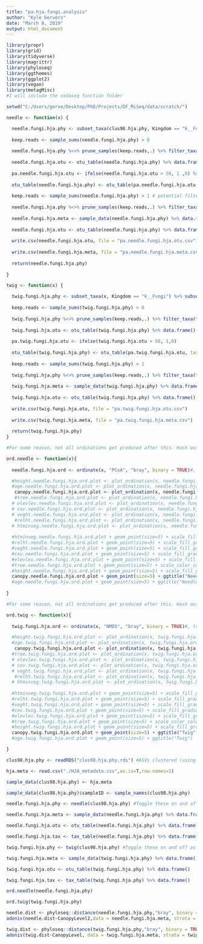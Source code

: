 ---
title: "pa.hja.fungi.analysis"
author: "Kyle Gervers"
date: "March 8, 2019"
output: html_document
---

```{r}
library(propr)
library(grid)
library(tidyverse)
library(magrittr)
library(phyloseq)
library(ggthemes)
library(ggplot2)
library(vegan)
library(metagMisc)
#I will include the codaseq function folder

setwd("C:/Users/gerve/Desktop/PhD/Projects/DF_MiSeq/data/scratch/")
```

```{r}
needle <- function(x) {

  needle.fungi.hja.phy <- subset_taxa(clus98.hja.phy, Kingdom == "k__Fungi") %>% subset_samples(Control == "No" & Organ == "Needle") %>% subset_samples(Tree == "T1" | Tree == "T3" | Tree == "T5" | Tree == "T6") #%>% subset_samples(Tree == "T3") # & sampleID != "P2_A_11" & sampleID != "P2_E_8" & sampleID != "P3_A_5" & sampleID != "P3_E_9")
  
  keep.reads <- sample_sums(needle.fungi.hja.phy) > 0
  
  needle.fungi.hja.phy %<>% prune_samples(keep.reads,.) %>% filter_taxa(function(x) {sum(x)>0}, TRUE)
  
  needle.fungi.hja.otu <- otu_table(needle.fungi.hja.phy) %>% data.frame()
  
  pa.needle.fungi.hja.otu <- ifelse(needle.fungi.hja.otu > 50, 1 ,0) %>% data.frame()
  
  otu_table(needle.fungi.hja.phy) <- otu_table(pa.needle.fungi.hja.otu, taxa_are_rows = FALSE)
  
  keep.reads <- sample_sums(needle.fungi.hja.phy) > 1 # potential filter
  
  needle.fungi.hja.phy %<>% prune_samples(keep.reads,.) %>% filter_taxa(function(x) {sum(x) > 0}, TRUE)
  
  needle.fungi.hja.meta <- sample_data(needle.fungi.hja.phy) %>% data.frame()
  
  needle.fungi.hja.otu <- otu_table(needle.fungi.hja.phy) %>% data.frame()
  
  write.csv(needle.fungi.hja.otu, file = "pa.needle.fungi.hja.otu.csv")
  
  write.csv(needle.fungi.hja.meta, file = "pa.needle.fungi.hja.meta.csv")
  
  return(needle.fungi.hja.phy)
  
}
```

```{r}
twig <- function(x) {

  twig.fungi.hja.phy <- subset_taxa(x, Kingdom == "k__Fungi") %>% subset_samples(Control == "No" & Organ == "Twig") %>% subset_samples(Tree == "T1" | Tree == "T3" | Tree == "T5" | Tree == "T6")
  
  keep.reads <- sample_sums(twig.fungi.hja.phy) > 0
  
  twig.fungi.hja.phy %<>% prune_samples(keep.reads,.) %>% filter_taxa(function(x) {sum(x)>0 }, TRUE)
  
  twig.fungi.hja.otu <- otu_table(twig.fungi.hja.phy) %>% data.frame()
  
  pa.twig.fungi.hja.otu <- ifelse(twig.fungi.hja.otu > 50, 1,0)
  
  otu_table(twig.fungi.hja.phy) <- otu_table(pa.twig.fungi.hja.otu, taxa_are_rows = FALSE)
  
  keep.reads <- sample_sums(twig.fungi.hja.phy) > 1
  
  twig.fungi.hja.phy %<>% prune_samples(keep.reads,.) %>% filter_taxa(function(x) {sum(x) > 0}, TRUE)
  
  twig.fungi.hja.meta <- sample_data(twig.fungi.hja.phy) %>% data.frame()
  
  twig.fungi.hja.otu <- otu_table(twig.fungi.hja.phy) %>% data.frame()
  
  write.csv(twig.fungi.hja.otu, file = "pa.twig.fungi.hja.otu.csv")
  
  write.csv(twig.fungi.hja.meta, file = "pa.twig.fungi.hja.meta.csv")
  
  return(twig.fungi.hja.phy)
}  
```

```{r}

#For some reason, not all ordinations get produced after this. Hash out every ordination that you don't want and run each ordination separately if needed

ord.needle <- function(x){
  
  needle.fungi.hja.ord <- ordinate(x, "PCoA", "bray", binary = TRUE)#, trymax = 500)

  #height.needle.fungi.hja.ord.plot <- plot_ordination(x, needle.fungi.hja.ord, type = "samples", color = "HeightPlusZ")
  #age.needle.fungi.hja.ord.plot <- plot_ordination(x, needle.fungi.hja.ord, type = "samples", shape = "Age", color = "Age")
   canopy.needle.fungi.hja.ord.plot <- plot_ordination(x, needle.fungi.hja.ord, type = "samples", shape ="CanopyLevel", color = "CanopyLevel")
   #tree.needle.fungi.hja.ord.plot <- plot_ordination(x, needle.fungi.hja.ord, type = "samples", color = "Tree")
  # elevlev.needle.fungi.hja.ord.plot <- plot_ordination(x, needle.fungi.hja.ord, type = "samples", color = "ElevLevel")
  # cov.needle.fungi.hja.ord.plot <- plot_ordination(x, needle.fungi.hja.ord, type = "samples", color = "Covered")
  # veght.needle.fungi.hja.ord.plot <- plot_ordination(x, needle.fungi.hja.ord, type = "samples", color = "MedVegHt")
   #relht.needle.fungi.hja.ord.plot <- plot_ordination(x, needle.fungi.hja.ord, type = "samples", color = "RelHeight")
  # htminveg.needle.fungi.hja.ord.plot <- plot_ordination(x, needle.fungi.hja.ord, type = "samples", color = "HtMinusVeg")
  
  #htminveg.needle.fungi.hja.ord.plot + geom_point(size=5) + scale_fill_gradient2(midpoint = 3) + ggtitle("Needle")
  #relht.needle.fungi.hja.ord.plot + geom_point(size=5) + scale_fill_gradient2(midpoint = 3) + ggtitle("Needle")
  #veght.needle.fungi.hja.ord.plot + geom_point(size=5) + scale_fill_gradient2(midpoint = 3) + ggtitle("Needle")
  #cov.needle.fungi.hja.ord.plot + geom_point(size=5) + scale_fill_gradient2(midpoint = 3) + ggtitle("Needle")
  #elevlev.needle.fungi.hja.ord.plot + geom_point(size=5) + scale_fill_gradient2(midpoint = 3) + ggtitle("Needle")
  #tree.needle.fungi.hja.ord.plot + geom_point(size=5) + scale_color_colorblind() + ggtitle("Needle") + geom_text(aes(label=sample_names(x)),hjust=0, vjust=0)
  #height.needle.fungi.hja.ord.plot + geom_point(size=5) + scale_fill_gradient2(midpoint = 3) + ggtitle("Needle")
  canopy.needle.fungi.hja.ord.plot + geom_point(size=5) + ggtitle("Needle")+ geom_text(aes(label=sample_names(x)),hjust=0, vjust=0)
  #age.needle.fungi.hja.ord.plot + geom_point(size=5) + ggtitle("Needle")
  
}

```

```{r}

#For some reason, not all ordinations get produced after this. Hash out every ordination that you don't want and run each ordination separately if needed

ord.twig <- function(x){
  
  twig.fungi.hja.ord <- ordinate(x, "NMDS", "bray", binary = TRUE)#, trymax = 500)

  #height.twig.fungi.hja.ord.plot <- plot_ordination(x, twig.fungi.hja.ord, type = "samples", color = "HeightPlusZ")
  #age.twig.fungi.hja.ord.plot <- plot_ordination(x, twig.fungi.hja.ord, type = "samples", shape = "Age", color = "Age")
   canopy.twig.fungi.hja.ord.plot <- plot_ordination(x, twig.fungi.hja.ord, type = "samples", shape ="CanopyLevel", color = "CanopyLevel")
  #tree.twig.fungi.hja.ord.plot <- plot_ordination(x, twig.fungi.hja.ord, type = "samples", color = "Tree")
  # elevlev.twig.fungi.hja.ord.plot <- plot_ordination(x, twig.fungi.hja.ord, type = "samples", color = "ElevLevel")
  # cov.twig.fungi.hja.ord.plot <- plot_ordination(x, twig.fungi.hja.ord, type = "samples", color = "Covered")
  # veght.twig.fungi.hja.ord.plot <- plot_ordination(x, twig.fungi.hja.ord, type = "samples", color = "MedVegHt")
   #relht.twig.fungi.hja.ord.plot <- plot_ordination(x, twig.fungi.hja.ord, type = "samples", color = "RelHeight")
  # htminveg.twig.fungi.hja.ord.plot <- plot_ordination(x, twig.fungi.hja.ord, type = "samples", color = "HtMinusVeg")
  
  #htminveg.twig.fungi.hja.ord.plot + geom_point(size=5) + scale_fill_gradient2(midpoint = 3) + ggtitle("Twig")
  #relht.twig.fungi.hja.ord.plot + geom_point(size=5) + scale_fill_gradient2(midpoint = 3) + ggtitle("Twig")
  #veght.twig.fungi.hja.ord.plot + geom_point(size=5) + scale_fill_gradient2(midpoint = 3) + ggtitle("Twig")
  #cov.twig.fungi.hja.ord.plot + geom_point(size=5) + scale_fill_gradient2(midpoint = 3) + ggtitle("Twig")
  #elevlev.twig.fungi.hja.ord.plot + geom_point(size=5) + scale_fill_gradient2(midpoint = 3) + ggtitle("Twig")
  #tree.twig.fungi.hja.ord.plot + geom_point(size=5) + scale_color_colorblind() + ggtitle("Twig") + geom_text(aes(label=sample_names(x)),hjust=0, vjust=0)
  #height.twig.fungi.hja.ord.plot + geom_point(size=5) + scale_fill_gradient2(midpoint = 3) + ggtitle("Twig")
  canopy.twig.fungi.hja.ord.plot + geom_point(size=5) + ggtitle("Twig")
  #age.twig.fungi.hja.ord.plot + geom_point(size=5) + ggtitle("Twig")

}
```


```{r}

clus98.hja.phy <- readRDS("clus98.hja.phy.rds") #ASVs clustered (using vsearch) at 98% similarity, using greedy clustering

hja.meta <- read.csv("./HJA_metadata.csv",as.is=T,row.names=1)

sample_data(clus98.hja.phy) <- hja.meta

sample_data(clus98.hja.phy)$sampleID <- sample_names(clus98.hja.phy)

needle.fungi.hja.phy <- needle(clus98.hja.phy) #Toggle these on and off as needed

needle.fungi.hja.meta <- sample_data(needle.fungi.hja.phy) %>% data.frame()

needle.fungi.hja.otu <- otu_table(needle.fungi.hja.phy) %>% data.frame()

needle.fungi.hja.tax <- tax_table(needle.fungi.hja.phy) %>% data.frame()

twig.fungi.hja.phy <- twig(clus98.hja.phy) #Toggle these on and off as needed

twig.fungi.hja.meta <- sample_data(twig.fungi.hja.phy) %>% data.frame()

twig.fungi.hja.otu <- otu_table(twig.fungi.hja.phy) %>% data.frame()

twig.fungi.hja.tax <- tax_table(twig.fungi.hja.phy) %>% data.frame()

ord.needle(needle.fungi.hja.phy)

ord.twig(twig.fungi.hja.phy)

needle.dist <- phyloseq::distance(needle.fungi.hja.phy,"bray", binary = TRUE)
adonis(needle.dist~CanopyLevel2,data = needle.fungi.hja.meta, strata = needle.fungi.hja.meta$Tree)

twig.dist <- phyloseq::distance(twig.fungi.hja.phy,"bray", binary = TRUE)
adonis(twig.dist~CanopyLevel, data = twig.fungi.hja.meta, strata = twig.fungi.hja.meta$Tree)
```
